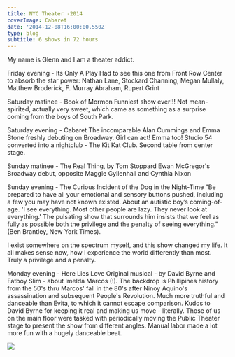 ---
title: NYC Theater -2014
coverImage: Cabaret
date: '2014-12-08T16:00:00.550Z'
type: blog
subtitle: 6 shows in 72 hours
---

My name is Glenn and I am a theater addict.

Friday evening - Its Only A Play
Had to see this one from Front Row Center to absorb the star power: 
Nathan Lane, Stockard Channing, Megan Mullaly, Matthew Broderick, F. Murray Abraham, Rupert Grint

Saturday matinee - Book of Mormon
Funniest show ever!!! Not mean-spirited, actually very sweet, which came as something as a surprise coming from the boys of South Park.

Saturday evening - Cabaret
The incomparable Alan Cummings and Emma Stone freshly debuting on Broadway. Girl can act! Emma too!
Studio 54 converted into a nightclub - The Kit Kat Club. Second table from center stage.

Sunday matinee - The Real Thing, by Tom Stoppard
Ewan McGregor's Broadway debut, opposite Maggie Gyllenhall and Cynthia Nixon

Sunday evening - The Curious Incident of the Dog in the Night-Time
"Be prepared to have all your emotional and sensory buttons pushed, including a few you may have not known existed. About an autistic boy’s coming-of-age.
'I see everything. Most other people are lazy. They never look at everything.' 
The pulsating show that surrounds him insists that we feel as fully as possible both the privilege and the penalty of seeing everything." (Ben Brantley, New York Times). 

I exist somewhere on the spectrum myself, and this show changed my life. It all makes sense now, how I experience the world differently than most. Truly a privilege and a penalty.

Monday evening - Here Lies Love
Original musical - by David Byrne and Fatboy Slim - about Imelda Marcos (!).
The backdrop is Phillipines history from the 50's thru Marcos' fall in the 80's after Ninoy Aquino's assassination and subsequent People's Revolution. Much more truthful and danceable than Evita, to which it cannot escape comparison. Kudos to David Byrne for keeping it real and making us move - literally. Those of us on the main floor were tasked with periodically moving the Public Theater stage to present the show from different angles. Manual labor made a lot more fun with a hugely danceable beat.

<Image src="David_Byrne_HLL"  />
